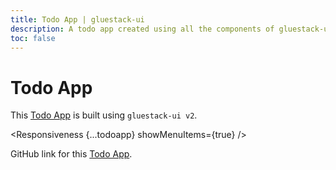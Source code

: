 ```yaml
---
title: Todo App | gluestack-ui
description: A todo app created using all the components of gluestack-ui v2
toc: false
---
```



<Meta title="with-nativewind/Apps/Todo App" />

# Todo App

This [Todo App](https://gluestack-ui-todo-example-app.vercel.app/) is built using `gluestack-ui v2`.

<Responsiveness {...todoapp} showMenuItems={true} />

GitHub link for this [Todo App](https://github.com/gluestack/gluestack-ui-todo-example-app).
